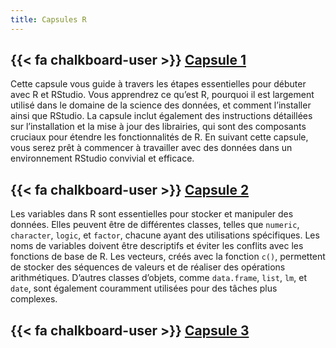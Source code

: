 ```yaml
---
title: Capsules R
---
```


## {{< fa chalkboard-user >}} [Capsule 1](01-capsule.qmd)

Cette capsule vous guide à travers les étapes essentielles pour débuter avec R et RStudio. Vous apprendrez ce qu'est R, pourquoi il est largement utilisé dans le domaine de la science des données, et comment l'installer ainsi que RStudio. La capsule inclut également des instructions détaillées sur l'installation et la mise à jour des librairies, qui sont des composants cruciaux pour étendre les fonctionnalités de R. En suivant cette capsule, vous serez prêt à commencer à travailler avec des données dans un environnement RStudio convivial et efficace.

## {{< fa chalkboard-user >}} [Capsule 2](02-capsule.qmd)

Les variables dans R sont essentielles pour stocker et manipuler des données. Elles peuvent être de différentes classes, telles que `numeric`, `character`, `logic`, et `factor`, chacune ayant des utilisations spécifiques. Les noms de variables doivent être descriptifs et éviter les conflits avec les fonctions de base de R. Les vecteurs, créés avec la fonction `c()`, permettent de stocker des séquences de valeurs et de réaliser des opérations arithmétiques. D'autres classes d'objets, comme `data.frame`, `list`, `lm`, et `date`, sont également couramment utilisées pour des tâches plus complexes.

## {{< fa chalkboard-user >}} [Capsule 3](03-capsule.qmd)

